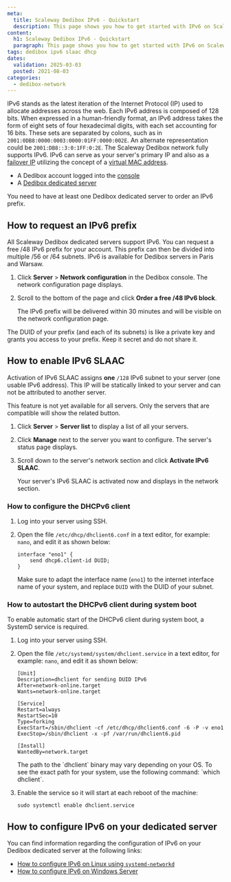 ```yaml
---
meta:
  title: Scaleway Dedibox IPv6 - Quickstart
  description: This page shows you how to get started with IPv6 on Scaleway Dedibox.
content:
  h1: Scaleway Dedibox IPv6 - Quickstart
  paragraph: This page shows you how to get started with IPv6 on Scaleway Dedibox.
tags: dedibox ipv6 slaac dhcp
dates:
  validation: 2025-03-03
  posted: 2021-08-03
categories:
  - dedibox-network
---
```


IPv6 stands as the latest iteration of the Internet Protocol (IP) used to allocate addresses across the web. Each IPv6 address is composed of 128 bits. When expressed in a human-friendly format, an IPv6 address takes the form of eight sets of four hexadecimal digits, with each set accounting for 16 bits. These sets are separated by colons, such as in `2001:0DB8:0000:0003:0000:01FF:0000:002E`. An alternate representation could be `2001:DB8::3:0:1FF:0:2E`. The Scaleway Dedibox network fully supports IPv6. IPv6 can serve as your server's primary IP and also as a [failover IP](/dedibox-ip-failover/concepts/#failover-ips) utilizing the concept of a [virtual MAC address](/dedibox-ip-failover/concepts/#virtual-mac-address).

<Macro id="requirements" />

- A Dedibox account logged into the [console](https://console.online.net)
- A [Dedibox dedicated server](https://www.scaleway.com/en/dedibox)

<Message type="note">
  You need to have at least one Dedibox dedicated server to order an IPv6 prefix.
</Message>

## How to request an IPv6 prefix

All Scaleway Dedibox dedicated servers support IPv6. You can request a free /48 IPv6 prefix for your account. This prefix can then be divided into multiple /56 or /64 subnets. IPv6 is available for Dedibox servers in Paris and Warsaw.

1. Click **Server** > **Network configuration** in the Dedibox console. The network configuration page displays.
2. Scroll to the bottom of the page and click **Order a free /48 IPv6 block**.

    The IPv6 prefix will be delivered within 30 minutes and will be visible on the network configuration page.

<Message type="important">
  The DUID of your prefix (and each of its subnets) is like a private key and grants you access to your prefix. Keep it secret and do not share it.
</Message>

## How to enable IPv6 SLAAC

Activation of IPv6 SLAAC assigns **one** `/128` IPv6 subnet to your server (one usable IPv6 address). This IP will be statically linked to your server and can not be attributed to another server.

<Message tyoe="note">
  This feature is not yet available for all servers. Only the servers that are compatible will show the related button.
</Message>

1. Click **Server** > **Server list** to display a list of all your servers.
2. Click **Manage** next to the server you want to configure. The server's status page displays.
3. Scroll down to the server's network section and click **Activate IPv6 SLAAC**.

    Your server's IPv6 SLAAC is activated now and displays in the network section.

### How to configure the DHCPv6 client

1. Log into your server using SSH.
2. Open the file `/etc/dhcp/dhclient6.conf` in a text editor, for example: `nano`, and edit it as shown below:
    ```
    interface "eno1" {
        send dhcp6.client-id DUID;
    }
    ```

    Make sure to adapt the interface name (`eno1`) to the internet interface name of your system, and replace `DUID` with the DUID of your subnet.

### How to autostart the DHCPv6 client during system boot

<Message type="note">
  To enable automatic start of the DHCPv6 client during system boot, a SystemD service is required.
</Message>

1. Log into your server using SSH.
2. Open the file `/etc/systemd/system/dhclient.service` in a text editor, for example: `nano`, and edit it as shown below:
    ```
    [Unit]
    Description=dhclient for sending DUID IPv6
    After=network-online.target
    Wants=network-online.target

    [Service]
    Restart=always
    RestartSec=10
    Type=forking
    ExecStart=/sbin/dhclient -cf /etc/dhcp/dhclient6.conf -6 -P -v eno1
    ExecStop=/sbin/dhclient -x -pf /var/run/dhclient6.pid

    [Install]
    WantedBy=network.target
    ```

    <Message type="tip">
      The path to the `dhclient` binary may vary depending on your OS. To see the exact path for your system, use the following command: `which dhclient`.
    </Message>
3. Enable the service so it will start at each reboot of the machine:
    ```
    sudo systemctl enable dhclient.service
    ```

## How to configure IPv6 on your dedicated server

You can find information regarding the configuration of IPv6 on your Dedibox dedicated server at the following links:

* [How to configure IPv6 on Linux using `systemd-networkd`](/dedibox-ipv6/how-to/configure-ipv6-linux/)
* [How to configure IPv6 on Windows Server](/dedibox-ipv6/how-to/configure-ipv6-windows/)